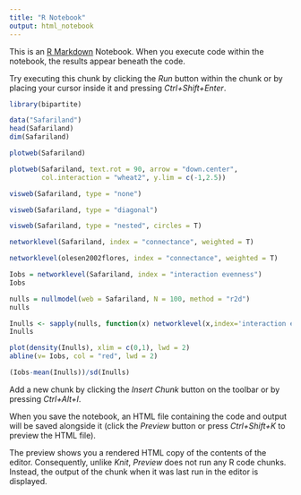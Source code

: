 ```yaml
---
title: "R Notebook"
output: html_notebook
---
```


This is an [R Markdown](http://rmarkdown.rstudio.com) Notebook. When you execute code within the notebook, the results appear beneath the code. 

Try executing this chunk by clicking the *Run* button within the chunk or by placing your cursor inside it and pressing *Ctrl+Shift+Enter*. 

```r
library(bipartite)
```



```r
data("Safariland")
head(Safariland)
dim(Safariland)
```



```r
plotweb(Safariland)
```



```r
plotweb(Safariland, text.rot = 90, arrow = "down.center",
        col.interaction = "wheat2", y.lim = c(-1,2.5))
```



```r
visweb(Safariland, type = "none")
```


```r
visweb(Safariland, type = "diagonal")
```



```r
visweb(Safariland, type = "nested", circles = T)
```




```r
networklevel(Safariland, index = "connectance", weighted = T)
```
```r
networklevel(olesen2002flores, index = "connectance", weighted = T)
```




```r
Iobs = networklevel(Safariland, index = "interaction evenness")
Iobs
```
```r
nulls = nullmodel(web = Safariland, N = 100, method = "r2d")
nulls
```
```r
Inulls <- sapply(nulls, function(x) networklevel(x,index='interaction evenness'))
Inulls
```
```r
plot(density(Inulls), xlim = c(0,1), lwd = 2)
abline(v= Iobs, col = "red", lwd = 2)
```
```r
(Iobs-mean(Inulls))/sd(Inulls)
```

Add a new chunk by clicking the *Insert Chunk* button on the toolbar or by pressing *Ctrl+Alt+I*.

When you save the notebook, an HTML file containing the code and output will be saved alongside it (click the *Preview* button or press *Ctrl+Shift+K* to preview the HTML file).

The preview shows you a rendered HTML copy of the contents of the editor. Consequently, unlike *Knit*, *Preview* does not run any R code chunks. Instead, the output of the chunk when it was last run in the editor is displayed.
